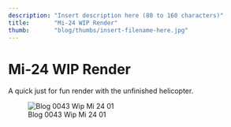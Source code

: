 ```yaml
---
description: "Insert description here (80 to 160 characters)"
title:       "Mi-24 WIP Render"
thumb:       "blog/thumbs/insert-filename-here.jpg"
---
```


Mi-24 WIP Render
================


A quick just for fun render with the unfinished helicopter.

![Blog 0043 Wip Mi 24 01](/images/blog/blog-0046_mi24_01.jpg)
